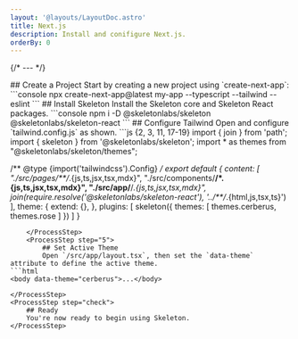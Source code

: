 ```yaml
---
layout: '@layouts/LayoutDoc.astro'
title: Next.js
description: Install and conifigure Next.js.
orderBy: 0
---
```




{/* --- */}

<Process>
    <ProcessStep step="1">
        ## Create a Project
        Start by creating a new project using `create-next-app`:
        ```console
        npx create-next-app@latest my-app --typescript --tailwind --eslint
        ```
    </ProcessStep>
    <ProcessStep step="2">
        ## Install Skeleton
        Install the Skeleton core and Skeleton React packages.
        ```console
        npm i -D @skeletonlabs/skeleton @skeletonlabs/skeleton-react
        ```
    </ProcessStep>
    <ProcessStep step="4">
        ## Configure Tailwind
        Open and configure `tailwind.config.js` as shown.
```js {2, 3, 11, 17-19}
import { join } from 'path';
import { skeleton } from '@skeletonlabs/skeleton';
import * as themes from "@skeletonlabs/skeleton/themes";

/** @type {import('tailwindcss').Config} */
export default {
    content: [
        "./src/pages/**/*.{js,ts,jsx,tsx,mdx}",
        "./src/components/**/*.{js,ts,jsx,tsx,mdx}",
        "./src/app/**/*.{js,ts,jsx,tsx,mdx}",
        join(require.resolve('@skeletonlabs/skeleton-react'), '../**/*.{html,js,tsx,ts}')
    ],
    theme: {
        extend: {},
    },
    plugins: [
        skeleton({
            themes: [ themes.cerberus, themes.rose ]
        })
    ]
}
```
    </ProcessStep>
    <ProcessStep step="5">
        ## Set Active Theme
        Open `/src/app/layout.tsx`, then set the `data-theme` attribute to define the active theme.
```html
<body data-theme="cerberus">...</body>
```
    </ProcessStep>
    <ProcessStep step="check">
        ## Ready
        You're now ready to begin using Skeleton.
    </ProcessStep>
</Process>